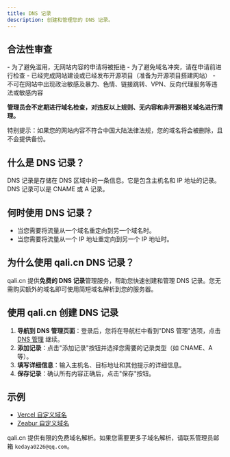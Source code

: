 ---
title: DNS 记录
description: 创建和管理您的 DNS 记录。
---

## 合法性审查

<Callout type="danger" twClass="mb-3">
- 为了避免滥用，无网站内容的申请将被拒绝
- 为了避免域名冲突，请在申请前进行检查
- 已经完成网站建设或已经发布开源项目（准备为开源项目搭建网站）
- 不可在网站中出现政治敏感及暴力、色情、链接跳转、VPN、反向代理服务等违法或敏感内容

**管理员会不定期进行域名检查，对违反以上规则、无内容和非开源相关域名进行清理。**

特别提示：如果您的网站内容不符合中国大陆法律法规，您的域名将会被删除，且不会提供备份。
</Callout>

## 什么是 DNS 记录？

DNS 记录是存储在 DNS 区域中的一条信息。它是包含主机名和 IP 地址的记录。DNS 记录可以是 CNAME 或 A 记录。

## 何时使用 DNS 记录？

- 当您需要将流量从一个域名重定向到另一个域名时。
- 当您需要将流量从一个 IP 地址重定向到另一个 IP 地址时。

## 为什么使用 qali.cn DNS 记录？

qali.cn 提供**免费的 DNS 记录**管理服务，帮助您快速创建和管理 DNS 记录。您无需购买额外的域名即可使用简短域名解析到您的服务器。

## 使用 qali.cn 创建 DNS 记录

1. **导航到 DNS 管理页面**：登录后，您将在导航栏中看到"DNS 管理"选项，点击 [DNS 管理](https://qali.cn/dashboard/records) 继续。
2. **添加记录**：点击"添加记录"按钮并选择您需要的记录类型（如 CNAME、A 等）。
3. **填写详细信息**：输入主机名、目标地址和其他提示的详细信息。
4. **保存记录**：确认所有内容正确后，点击"保存"按钮。

## 示例

- [Vercel 自定义域名](/docs/examples/vercel)
- [Zeabur 自定义域名](/docs/examples/zeabur)

qali.cn 提供有限的免费域名解析。如果您需要更多子域名解析，请联系管理员邮箱 `kedaya0226@qq.com`。